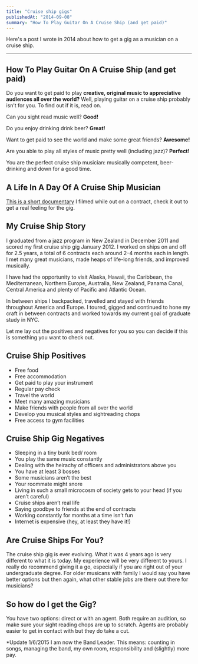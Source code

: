 ```yaml
---
title: "Cruise ship gigs"
publishedAt: "2014-09-08"
summary: "How To Play Guitar On A Cruise Ship (and get paid)"
---
```


Here's a post I wrote in 2014 about how to get a gig as a musician on a cruise ship.

---

## How To Play Guitar On A Cruise Ship (and get paid)

Do you want to get paid to play **creative, original music to appreciative audiences all over the world?** Well, playing guitar on a cruise ship probably isn’t for you. To find out if it is, read on.

Can you sight read music well? **Good!**

Do you enjoy drinking drink beer? **Great!**

Want to get paid to see the world and make some great friends? **Awesome!**

Are you able to play all styles of music pretty well (including jazz)? **Perfect!**

You are the perfect cruise ship musician: musically competent, beer-drinking and down for a good time.

## A Life In A Day Of A Cruise Ship Musician

[This is a short documentary](https://youtu.be/F0J7vMxuf_c?si=DiRciOrKQvV_lRWA) I filmed while out on a contract, check it out to get a real feeling for the gig.

## My Cruise Ship Story

I graduated from a jazz program in New Zealand in December 2011 and scored my first cruise ship gig January 2012. I worked on ships on and off for 2.5 years, a total of 6 contracts each around 2–4 months each in length. I met many great musicians, made heaps of life-long friends, and improved musically.

I have had the opportunity to visit Alaska, Hawaii, the Caribbean, the Mediterranean, Northern Europe, Australia, New Zealand, Panama Canal, Central America and plenty of Pacific and Atlantic Ocean.

In between ships I backpacked, travelled and stayed with friends throughout America and Europe. I toured, gigged and continued to hone my craft in between contracts and worked towards my current goal of graduate study in NYC.

Let me lay out the positives and negatives for you so you can decide if this is something you want to check out.

## Cruise Ship Positives

- Free food
- Free accommodation
- Get paid to play your instrument
- Regular pay check
- Travel the world
- Meet many amazing musicians
- Make friends with people from all over the world
- Develop you musical styles and sightreading chops
- Free access to gym facilities

## Cruise Ship Gig Negatives

- Sleeping in a tiny bunk bed/ room
- You play the same music constantly
- Dealing with the heirachy of officers and administrators above you
- You have at least 3 bosses
- Some musicians aren’t the best
- Your roommate might snore
- Living in such a small microcosm of society gets to your head (if you aren’t careful)
- Cruise ships aren’t real life
- Saying goodbye to friends at the end of contracts
- Working constantly for months at a time isn’t fun
- Internet is expensive (hey, at least they have it!)

## Are Cruise Ships For You?

The cruise ship gig is ever evolving. What it was 4 years ago is very different to what it is today. My experience will be very different to yours. I really do recommend giving it a go, especially if you are right out of your undergraduate degree. For older musicans with family I would say you have better options but then again, what other stable jobs are there out there for musicians?

## So how do I get the Gig?

You have two options: direct or with an agent. Both require an audition, so make sure your sight reading chops are up to scratch. Agents are probably easier to get in contact with but they do take a cut.

\*Update 1/6/2015 I am now the Band Leader. This means: counting in songs, managing the band, my own room, responsibility and (slightly) more pay.

